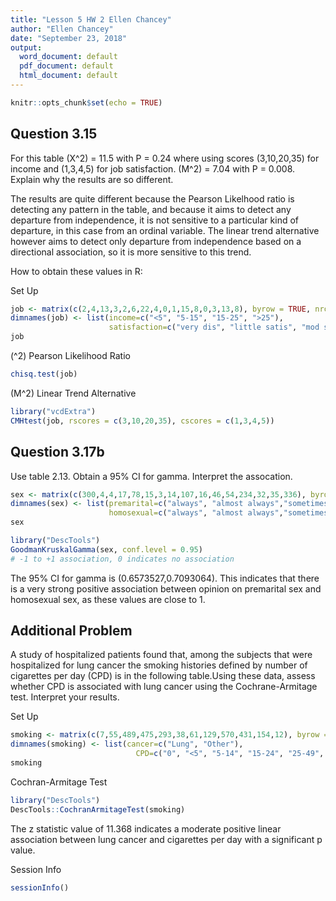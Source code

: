 ---
title: "Lesson 5 HW 2 Ellen Chancey"
author: "Ellen Chancey"
date: "September 23, 2018"
output:
  word_document: default
  pdf_document: default
  html_document: default
---

```{r setup, include=FALSE}
knitr::opts_chunk$set(echo = TRUE)
```

## Question 3.15  
For this table \(X^2\) = 11.5 with P = 0.24 where using scores (3,10,20,35) for income and (1,3,4,5) for job satisfaction. \(M^2\) = 7.04 with P = 0.008. Explain why the results are so different.  

The results are quite different because the Pearson Likelhood ratio is detecting any pattern in the table, and because it aims to detect any departure from independence, it is not sensitive to a particular kind of departure, in this case from an ordinal variable. The linear trend alternative however aims to detect only departure from independence based on a directional association, so it is more sensitive to this trend. 

How to obtain these values in R:

Set Up
```{r}
job <- matrix(c(2,4,13,3,2,6,22,4,0,1,15,8,0,3,13,8), byrow = TRUE, nrow = 4)
dimnames(job) <- list(income=c("<5", "5-15", "15-25", ">25"), 
                      satisfaction=c("very dis", "little satis", "mod satis", "very satis"))
job
```

\(\chi^2\) Pearson Likelihood Ratio
```{r}
chisq.test(job)
```

\(M^2\) Linear Trend Alternative
```{r}
library("vcdExtra")
CMHtest(job, rscores = c(3,10,20,35), cscores = c(1,3,4,5))
```




## Question 3.17b 
Use table 2.13. Obtain a 95% CI for gamma. Interpret the assocation.
```{r}
sex <- matrix(c(300,4,4,17,78,15,3,14,107,16,46,54,234,32,35,336), byrow = TRUE, nrow = 4)
dimnames(sex) <- list(premarital=c("always", "almost always","sometimes", "not"), 
                      homosexual=c("always", "almost always","sometimes", "not"))
sex
```

```{r}
library("DescTools")
GoodmanKruskalGamma(sex, conf.level = 0.95)
# -1 to +1 association, 0 indicates no association
```
The 95% CI for gamma is (0.6573527,0.7093064). This indicates that there is a very strong positive association between opinion on premarital sex and homosexual sex, as these values are close to 1. 


## Additional Problem
A study of hospitalized patients found that, among the subjects that were hospitalized for lung cancer the smoking histories defined by number of cigarettes per day (CPD) is in the following table.Using these data, assess whether CPD is associated with lung cancer using the Cochrane-Armitage test.  Interpret your results.  

Set Up
```{r}
smoking <- matrix(c(7,55,489,475,293,38,61,129,570,431,154,12), byrow = TRUE, nrow = 2)
dimnames(smoking) <- list(cancer=c("Lung", "Other"), 
                            CPD=c("0", "<5", "5-14", "15-24", "25-49", "50+"))
smoking
```


Cochran-Armitage Test
```{r}
library("DescTools")
DescTools::CochranArmitageTest(smoking) 
```
The z statistic value of 11.368 indicates a moderate positive linear association between lung cancer and cigarettes per day with a significant p value.















Session Info
```{r}
sessionInfo()
```

